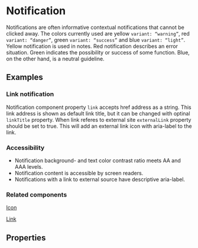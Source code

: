 
<Meta title="Components/Notification" />

# Notification

Notifications are often informative contextual notifications that cannot be clicked away. The colors currently used are yellow `variant: “warning”`, red `variant: “danger”`, green `variant: “success”` and blue `variant: “light”`. Yellow notification is used in notes. Red notification describes an error situation. Green indicates the possibility or success of some function. Blue, on the other hand, is a neutral guideline.

## Examples

<Canvas of={NotificationStories.AllVariants}></Canvas>

### Link notification

Notification component property `link` accepts href address as a string. This link address is shown as default link title, but it can be changed with optinal `linkTitle` property. When link referes to external site `externalLink` property should be set to true. This will add an external link icon with aria-label to the link.

<Canvas of={NotificationStories.LinkNotification}></Canvas>

### Accessibility

- Notification background- and text color contrast ratio meets AA and AAA levels.
- Notification content is accessible by screen readers.
- Notifications with a link to external source have descriptive aria-label.

### Related components

[Icon](/docs/components-icon--icon)

[Link](/docs/components-link--link)

## Properties

<ArgTypes of={NotificationComponent} />
